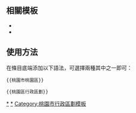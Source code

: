 {{Navbox
|name  = 桃園市桃園區
|title = [[桃園區]]行政區劃
|image = [[File:Touen-touen.svg|120px]]
|state = autocollapse
|tracking = <includeonly>no</includeonly>
|above = [[桃園區公所|區公所所在地]]：[[光興里 (桃園市)|光興里]]
|bodyclass = hlist
|group1 = [[里 (中華民國)|里]]
| list1 = 
{{Navbox subgroup
 |group1 = [[市中區 (桃園區)|市中地區]]
 | list1 = 
*[[武陵里 (桃園市)|武陵里]]
*[[民生里 (桃園市)|民生里]]
*[[文化里 (桃園市)|文化里]]
*[[文昌里 (桃園市)|文昌里]]
*[[文明里 (桃園市)|文明-{里}-]]
*[[南華里 (桃園市)|南華里]]
*[[南門里 (桃園市)|南門里]]
*[[西門里 (桃園市)|西門里]]
*[[西湖里 (桃園市)|西湖里]]
*[[長美里]]
*[[永興里 (桃園區)|永興里]]
*[[中興里 (桃園區)|中興里]]
*[[光興里 (桃園市)|光興里]]
*[[中和里 (桃園市)|中和里]]
*[[北門里 (桃園市)|北門里]]
 |group2 = [[中路區|中路地區]]
 | list2 = 
*[[中路里 (桃園市)|中路里]]
*[[中信里 (桃園市)|中信里]]
*[[中山里 (桃園區)|中山里]]
*[[中平里 (桃園市)|中平里]]
*[[中原里 (桃園區)|中原里]]
*[[中泰里 (桃園市)|中泰里]]
*[[中聖里]]
*[[中德里 (桃園市)|中德里]]
*[[中正里 (桃園區)|中正里]]
*[[文中里 (桃園市)|文中里]]
*[[中成里]]
*[[玉山里 (桃園市)|玉山里]]
*[[泰山里 (桃園市)|泰山里]]
*[[龍岡里 (桃園市)|龍岡里]]
*[[龍安里 (桃園區)|龍安里]]
*[[龍鳳里 (桃園市)|龍鳳里]]
*[[龍祥里]]
*[[龍壽里 (桃園區)|龍壽里]]
*[[龍山里 (桃園市)|龍山里]]
 |group3 = [[埔子區|埔子地區]]
 | list3 = 
*[[東埔里 (桃園市)|東埔里]]
*[[信光里]]
*[[永安里 (桃園區)|永安里]]
*[[中寧里 (桃園市)|中寧里]]
*[[同德里 (桃園市)|同德里]]
*[[明德里 (桃園區)|明德里]]
*[[中埔里 (桃園市)|中埔里]]
*[[南埔里 (桃園市)|南埔里]]
*[[寶慶里 (桃園市)|寶慶里]]
*[[寶安里 (桃園市)|寶安里]]
*[[北埔里]]
*[[瑞慶里]]
*[[西埔里 (桃園市)|西埔里]]
*[[慈文里]]
*[[新埔里 (桃園市)|新埔里]]
*[[經國里 (桃園市)|經國里]]
*[[同安里 (桃園市)|同安里]]
*[[莊敬里 (桃園區)|莊敬里]]
*[[自強里 (桃園區)|自強里]]
*[[長安里 (桃園市)|長安里]]
*[[長德里]]
 |group4 = [[會稽區|會稽地區]]
 | list4 = 
*[[朝陽里 (桃園市)|朝陽里]]
*[[青溪里]]
*[[成功里 (桃園區)|成功里]]
*[[三民里 (桃園區)|三民里]]
*[[忠義里 (桃園區)|忠義里]]
*[[福元里 (桃園區)|福元里]]
*[[三元里 (桃園區)|三元里]]
*[[大興里 (桃園市)|大興里]]
*[[會稽里]]
*[[檜樂里]]
*[[大業里 (桃園市)|大業里]]
*[[大有里 (桃園市)|大有里]]
*[[寶山里 (桃園市)|寶山里]]
*[[寶民里]]
*[[春日里 (桃園市)|-{春日里}-]]
*[[汴洲里]]
*[[東門里 (桃園市)|東門里]]
*[[東山里 (桃園市)|東山-{里}-]]
*[[萬壽里 (桃園市)|萬壽里]]
 |group5 = [[大樹林區|大樹林地區]]
 | list5 = 
*[[大林里 (桃園市)|大林里]]
*[[大樹里 (桃園市)|大樹里]]
*[[雲林里 (桃園市)|雲林里]]
*[[大豐里 (桃園市)|大豐里]]
*[[福林里 (桃園市)|福林里]]
*[[福安里 (桃園區)|福安里]]
*[[豐林里 (桃園市)|豐林里]]
*[[建國里 (桃園市)|建國里]]
 }}

}}<noinclude>

== 相關模板 ==
*{{tl|台灣行政區劃}}
*{{tl|中華民國行政區劃}}

== 使用方法 ==
在條目底端添加以下語法，可選擇兩種其中之一即可：
<pre>{{桃園市桃園區}}</pre>
<pre>{{桃園區行政區劃}}</pre>

[[Category:桃園市的里|*]]
[[Category:桃園區|*]]
[[Category:桃園市行政區劃模板]]
</noinclude>